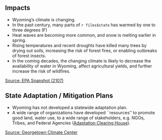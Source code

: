 ## Impacts

- Wyoming’s climate is changing. 
- In the past century, many parts of `r files$state` has warmed by one to three degrees (F)
- Heat waves are becoming more common, and snow is melting earlier in spring. 
- Rising temperatures and recent droughts have killed many trees by drying out soils, increasing the risk
of forest fires, or enabling outbreaks of forest insects. 
- In the coming decades, the changing climate is likely to decrease the availability of water in Wyoming, affect agricultural yields, and further increase the risk of wildfires. 
    
[Source: EPA Snapshot (2107)](https://19january2017snapshot.epa.gov/sites/production/files/2016-09/documents/climate-change-wy.pdf)

## State Adaptation / Mitigation Plans

- Wyoming has not developed a statewide adaptation plan.
- A wide range of organizations have developed ``resources'' to promote good land, water use, to a wide range of stakeholders, e.g. NGOs, Tribes, and Federal Agencies ([Adaptation Clearing House](https://www.adaptationclearinghouse.org/search/?sid%5B%5D=313)).

[Source: Georgetown Climate Center](https://www.georgetownclimate.org/adaptation/state-information/wyoming/overview.html)